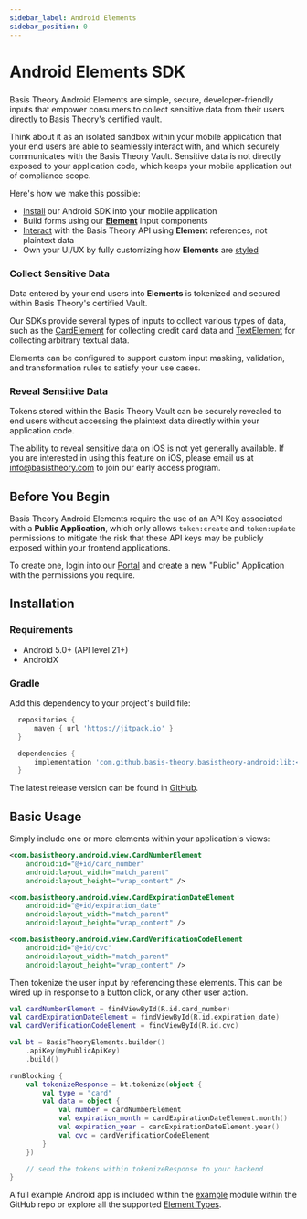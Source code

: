 ```yaml
---
sidebar_label: Android Elements
sidebar_position: 0
---
```



# Android Elements SDK

<GithubCard
  heading="Android Elements SDK"
  icon={SDK.ANDROID}
  organization="basis-theory"
  repository="basistheory-android"
/>

###

Basis Theory Android Elements are simple, secure, developer-friendly inputs that empower consumers to collect sensitive data from their users directly to Basis Theory's certified vault.

Think about it as an isolated sandbox within your mobile application that your end users are able to seamlessly
interact with, and which securely communicates with the Basis Theory Vault. Sensitive data is not directly exposed to
your application code, which keeps your mobile application out of compliance scope.

Here's how we make this possible:

- [Install](#installation) our Android SDK into your mobile application
- Build forms using our **[Element](./types)** input components
- [Interact](./classes/#BasisTheoryElements) with the Basis Theory API using **Element** references, not plaintext data
- Own your UI/UX by fully customizing how **Elements** are [styled](./options/#styling)

### Collect Sensitive Data

Data entered by your end users into **Elements** is tokenized and secured within Basis Theory's certified Vault.

Our SDKs provide several types of inputs to collect various types of data, such as the [CardElement](/docs/sdks/web/javascript/types#card-element)
for collecting credit card data and [TextElement](/docs/sdks/web/javascript/types##text-element) for collecting arbitrary textual data.

Elements can be configured to support custom input masking, validation, and transformation rules to satisfy your use cases.

### Reveal Sensitive Data

Tokens stored within the Basis Theory Vault can be securely revealed to end users without accessing the plaintext
data directly within your application code.

<Alert>
  The ability to reveal sensitive data on iOS is not yet generally available. If you are interested in using this feature on iOS,
  please email us at <a href="mailto:info@basistheory.com?subject=iOS SDK - Reveal">info@basistheory.com</a> to
  join our early access program.
</Alert>

## Before You Begin

Basis Theory Android Elements require the use of an API Key associated with a **Public Application**, which only allows `token:create` and `token:update` permissions to mitigate the risk that these API keys may be publicly exposed within your frontend applications.

To create one, login into our [Portal](https://portal.basistheory.com) and create a new "Public" Application with the permissions you require.

## Installation

### Requirements

- Android 5.0+ (API level 21+)
- AndroidX

### Gradle

Add this dependency to your project's build file:

```groovy
  repositories {
      maven { url 'https://jitpack.io' }
  }

  dependencies {
      implementation 'com.github.basis-theory.basistheory-android:lib:<version>'
  }
```

The latest release version can be found in [GitHub](https://github.com/Basis-Theory/basistheory-android/tags).

## Basic Usage

Simply include one or more elements within your application's views:

```xml showLineNumbers
<com.basistheory.android.view.CardNumberElement
    android:id="@+id/card_number"
    android:layout_width="match_parent"
    android:layout_height="wrap_content" />

<com.basistheory.android.view.CardExpirationDateElement
    android:id="@+id/expiration_date"
    android:layout_width="match_parent"
    android:layout_height="wrap_content" />

<com.basistheory.android.view.CardVerificationCodeElement
    android:id="@+id/cvc"
    android:layout_width="match_parent"
    android:layout_height="wrap_content" />
```

Then tokenize the user input by referencing these elements. This can be wired up in response to a
button click, or any other user action.

```kotlin showLineNumbers
val cardNumberElement = findViewById(R.id.card_number)
val cardExpirationDateElement = findViewById(R.id.expiration_date)
val cardVerificationCodeElement = findViewById(R.id.cvc)

val bt = BasisTheoryElements.builder()
    .apiKey(myPublicApiKey)
    .build()

runBlocking {
    val tokenizeResponse = bt.tokenize(object {
        val type = "card"
        val data = object {
            val number = cardNumberElement
            val expiration_month = cardExpirationDateElement.month()
            val expiration_year = cardExpirationDateElement.year()
            val cvc = cardVerificationCodeElement
        }
    })

    // send the tokens within tokenizeResponse to your backend
}
```

A full example Android app is included within the [example](https://github.com/Basis-Theory/basistheory-android/tree/master/example)
module within the GitHub repo or explore all the supported [Element Types](./types).
